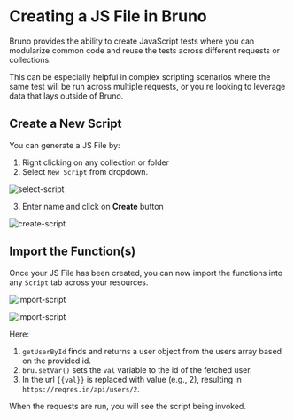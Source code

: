 
# Creating a JS File in Bruno <PremiumBadge />

Bruno provides the ability to create JavaScript tests where you can modularize common code and reuse the tests across different requests or collections.

This can be especially helpful in complex scripting scenarios where the same test will be run across multiple requests, or you're looking to leverage data that lays outside of Bruno.

## Create a New Script

You can generate a JS File by:

1. Right clicking on any collection or folder
2. Select `New Script` from dropdown.

![select-script](/screenshots/create-js-file/new-script.webp)

3. Enter name and click on **Create** button

![create-script](/screenshots/create-js-file/sample-js.webp)

## Import the Function(s)

Once your JS File has been created, you can now import the functions into any `Script` tab across your resources.

![import-script](/screenshots/create-js-file/js-file.webp)

![import-script](/screenshots/create-js-file/import-js-file.webp)

Here:

1. `getUserById` finds and returns a user object from the users array based on the provided id.
2. `bru.setVar()` sets the `val` variable to the id of the fetched user.
3. In the url `{{val}}` is replaced with value (e.g., 2), resulting in `https://reqres.in/api/users/2`.

When the requests are run, you will see the script being invoked.
